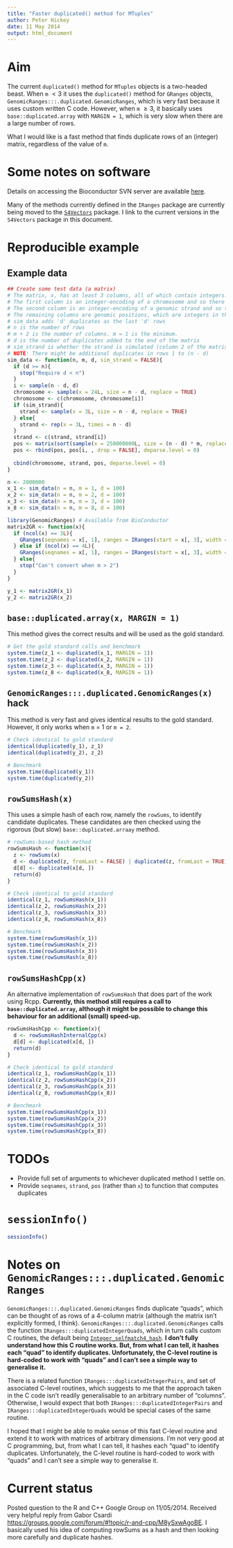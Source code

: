```yaml
---
title: "Faster duplicated() method for MTuples"
author: Peter Hickey
date: 11 May 2014
output: html_document
---
```


# Aim

The current `duplicated()` method for `MTuples` objects is a two-headed beast. When `m` $< 3$ it uses the `duplicated()` method for `GRanges` objects, `GenomicRanges:::.duplicated.GenomicRanges`, which is very fast because it uses custom written C code. However, when `m` $\geq 3$, it basically uses `base::duplicated.array` with `MARGIN = 1`, which is very slow when there are a large number of rows.

What I would like is a fast method that finds duplicate rows of an (integer) matrix, regardless of the value of `m`.

# Some notes on software
Details on accessing the Bioconductor SVN server are available [here](http://master.bioconductor.org/developers/how-to/source-control/).

Many of the methods currently defined in the `IRanges` package are currently being moved to the [`S4Vectors`](https://hedgehog.fhcrc.org/bioconductor/trunk/madman/Rpacks/S4Vectors/) package. I link to the current versions in the `S4Vectors` package in this document.

# Reproducible example

## Example data

```r
## Create some test data (a matrix)
# The matrix, x, has at least 3 columns, all of which contain integers.
# The first column is an integer-encoding of a chromosome and so there are approximately 20-30 unique values. 
# The second column is an integer-encoding of a genomic strand and so there are at most 3 unique values (representing positive, negative or unknown/irrelevant).
# The remaining columns are genomic positions, which are integers in the range of approximately 1-250,000,000.
# sim_data adds 'd' duplicates as the last 'd' rows
# n is the number of rows
# m + 2 is the number of columns. m = 1 is the minimum.
# d is the number of duplicates added to the end of the matrix
# sim_strand is whether the strand is simulated (column 2 of the matrix)
# NOTE: There might be additional duplicates in rows 1 to (n - d)
sim_data <- function(n, m, d, sim_strand = FALSE){
  if (d >= n){
    stop("Require d < n")
  }
  i <- sample(n - d, d)
  chromosome <- sample(x = 24L, size = n - d, replace = TRUE)
  chromosome <- c(chromosome, chromosome[i])
  if (sim_strand){
    strand <- sample(x = 3L, size = n - d, replace = TRUE)
  } else{
    strand <- rep(x = 3L, times = n - d)
  }
  strand <- c(strand, strand[i])
  pos <- matrix(sort(sample(x = 250000000L, size = (n - d) * m, replace = TRUE)), ncol = m)
  pos <- rbind(pos, pos[i, , drop = FALSE], deparse.level = 0)
  
  cbind(chromosome, strand, pos, deparse.level = 0)
}

n <- 2000000
x_1 <- sim_data(n = n, m = 1, d = 100)
x_2 <- sim_data(n = n, m = 2, d = 100)
x_3 <- sim_data(n = n, m = 3, d = 100)
x_8 <- sim_data(n = n, m = 8, d = 100)

library(GenomicRanges) # Available from BioConductor
matrix2GR <- function(x){
  if (ncol(x) == 3L){
    GRanges(seqnames = x[, 1], ranges = IRanges(start = x[, 3], width = 1), strand = ifelse(x[, 2] == 1L, '+', ifelse(x[, 2] == 2L, '-', '*')))
  } else if (ncol(x) == 4L){
    GRanges(seqnames = x[, 1], ranges = IRanges(start = x[, 3], width = x[, 4]), strand = ifelse(x[, 2] == 1L, '+', ifelse(x[, 2] == 2L, '-', '*')))
  } else{
    stop("Can't convert when m > 2")
  }
}

y_1 <- matrix2GR(x_1)
y_2 <- matrix2GR(x_2)
```

## `base::duplicated.array(x, MARGIN = 1)`

This method gives the correct results and will be used as the gold standard.

```r
# Get the gold standard calls and benchmark
system.time(z_1 <- duplicated(x_1, MARGIN = 1))
system.time(z_2 <- duplicated(x_2, MARGIN = 1))
system.time(z_3 <- duplicated(x_3, MARGIN = 1))
system.time(z_8 <- duplicated(x_8, MARGIN = 1))
```

## `GenomicRanges:::.duplicated.GenomicRanges(x)` hack

This method is very fast and gives identical results to the gold standard. However, it only works when `m` = 1 or `m = 2`.

```r
# Check identical to gold standard
identical(duplicated(y_1), z_1)
identical(duplicated(y_2), z_2)

# Benchmark
system.time(duplicated(y_1))
system.time(duplicated(y_2))
```

## `rowSumsHash(x)`

This uses a simple hash of each row, namely the `rowSums`, to identify candidate duplicates. These candidates are then checked using the rigorous (but slow) `base::duplicated.arraay` method.

```r
# rowSums-based hash method
rowSumsHash <- function(x){
  z <- rowSums(x)
  d <- duplicated(z, fromLast = FALSE) | duplicated(z, fromLast = TRUE) # Need both fromLast = FALSE and fromLast = TRUE to ensure all duplicates get flagged
  d[d] <- duplicated(x[d, ])
  return(d)
}

# Check identical to gold standard
identical(z_1, rowSumsHash(x_1))
identical(z_2, rowSumsHash(x_2))
identical(z_3, rowSumsHash(x_3))
identical(z_8, rowSumsHash(x_8))

# Benchmark
system.time(rowSumsHash(x_1))
system.time(rowSumsHash(x_2))
system.time(rowSumsHash(x_3))
system.time(rowSumsHash(x_8))
```

## `rowSumsHashCpp(x)`

An alternative implementation of `rowSumsHash` that does part of the work using Rcpp. __Currently, this method still requires a call to `base::duplicated.array`, although it might be possible to change this behaviour for an additional (small) speed-up.__
```r
rowSumsHashCpp <- function(x){
  d <- rowSumsHashInternalCpp(x)
  d[d] <- duplicated(x[d, ])
  return(d)
}

# Check identical to gold standard
identical(z_1, rowSumsHashCpp(x_1))
identical(z_2, rowSumsHashCpp(x_2))
identical(z_3, rowSumsHashCpp(x_3))
identical(z_8, rowSumsHashCpp(x_8))

# Benchmark
system.time(rowSumsHashCpp(x_1))
system.time(rowSumsHashCpp(x_2)) 
system.time(rowSumsHashCpp(x_3))
system.time(rowSumsHashCpp(x_8))
```

# TODOs

* Provide full set of arguments to whichever duplicated method I settle on.
* Provide `seqnames`, `strand`, `pos` (rather than `x`) to function that computes duplicates

# `sessionInfo()`
```r
sessionInfo()
```

# Notes on `GenomicRanges:::.duplicated.GenomicRanges`

`GenomicRanges:::.duplicated.GenomicRanges` finds duplicate "quads", which can be thought of as rows of a 4-column matrix (although the matrix isn't explicitly formed, I think). `GenomicRanges:::.duplicated.GenomicRanges` calls the function `IRanges:::duplicatedIntegerQuads`, which in turn calls custom C routines, the default being [`Integer_selfmatch4_hash`](https://hedgehog.fhcrc.org/bioconductor/trunk/madman/Rpacks/S4Vectors/src/int_utils.c). __I don't fully understand how this C routine works. But, from what I can tell, it hashes each "quad" to identify duplicates. Unfortunately, the C-level routine is hard-coded to work with "quads" and I can't see a simple way to generalise it.__

There is a related function `IRanges:::duplicatedIntegerPairs`, and set of associated C-level routines, which suggests to me that the approach taken in the C code isn't readily generalisable to an arbitrary number of "columns". Otherwise, I would expect that both `IRanges:::duplicatedIntegerPairs` and `IRanges:::duplicatedIntegerQuads` would be special cases of the same routine.

I hoped that I might be able to make sense of this fast C-level routine and extend it to work with matrices of arbitrary dimensions. I'm not very good at C programming, but, from what I can tell, it hashes each "quad" to identify duplicates. Unfortunately, the C-level routine is hard-coded to work with "quads" and I can't see a simple way to generalise it.


# Current status

Posted question to the R and C++ Google Group on 11/05/2014. Received very helpful reply from Gabor Csardi [https://groups.google.com/forum/#!topic/r-and-cpp/M8ySxwAgoBE](https://groups.google.com/forum/#!topic/r-and-cpp/M8ySxwAgoBE). I basically used his idea of computing rowSums as a hash and then looking more carefully and duplicate hashes.
